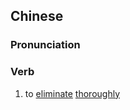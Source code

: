 {{also|彻消}}
==Chinese==
{{zh-forms|s=彻消}}

===Pronunciation===
{{zh-pron
|m=chèxiāo
|cat=v
}}

===Verb===
{{zh-verb}}

# to [[eliminate]] [[thoroughly]]